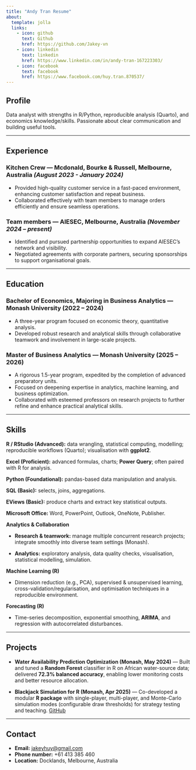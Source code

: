```yaml
---
title: "Andy Tran Resume"
about:
  template: jolla
  links:
    - icon: github
      text: Github
      href: https://github.com/Jakey-vn
    - icon: linkedin
      text: linkedin
      href: https://www.linkedin.com/in/andy-tran-167223303/
    - icon: facebook
      text: facebook
      href: https://www.facebook.com/huy.tran.870537/
---
```


## Profile

Data analyst with strengths in R/Python, reproducible analysis (Quarto), and economics knowledge/skills. Passionate about clear communication and building useful tools.

---

## Experience

### Kitchen Crew — Mcdonald, Bourke & Russell, Melbourne, Australia *(August 2023 - January 2024)*
- Provided high-quality customer service in a fast-paced environment, enhancing customer satisfaction and repeat business. 
- Collaborated effectively with team members to manage orders efficiently and ensure seamless operations. 

### Team members — AIESEC, Melbourne, Australia *(November 2024 – present)*
- Identified and pursued partnership opportunities to expand AIESEC's network and visibility. 
-  Negotiated agreements with corporate partners, securing sponsorships to support organisational goals. 

---

## Education

### Bachelor of Economics, Majoring in Business Analytics — Monash University (2022 – 2024)

- A three-year program focused on economic theory, quantitative analysis.
- Developed robust research and analytical skills through collaborative teamwork and involvement in large-scale projects.

### Master of Business Analytics — Monash University (2025 – 2026)

- A rigorous 1.5-year program, expedited by the completion of advanced preparatory units.
- Focused on deepening expertise in analytics, machine learning, and business optimization.
- Collaborated with esteemed professors on research projects to further refine and enhance practical analytical skills.

---

## Skills

**R / RStudio (Advanced):** data wrangling, statistical computing, modelling; reproducible workflows (Quarto); visualisation with **ggplot2**.

**Excel (Proficient):** advanced formulas, charts; **Power Query**; often paired with R for analysis.

**Python (Foundational):** pandas-based data manipulation and analysis.

**SQL (Basic):** selects, joins, aggregations.

**EViews (Basic):** produce charts and extract key statistical outputs.

**Microsoft Office:** Word, PowerPoint, Outlook, OneNote, Publisher.

**Analytics & Collaboration**

- **Research & teamwork:** manage multiple concurrent research projects; integrate smoothly into diverse team settings (Monash).

- **Analytics:** exploratory analysis, data quality checks, visualisation, statistical modelling, simulation.

**Machine Learning (R)**

- Dimension reduction (e.g., PCA), supervised & unsupervised learning, cross-validation/regularisation, and optimisation techniques in a reproducible environment.

**Forecasting (R)**

- Time-series decomposition, exponential smoothing, **ARIMA**, and regression with autocorrelated disturbances.



---

## Projects 

- **Water Availability Prediction Optimization (Monash, May 2024)** — Built and tuned a **Random Forest** classifier in R on African water-source data; delivered **72.3% balanced accuracy**, enabling lower monitoring costs and better resource allocation.

- **Blackjack Simulation for R (Monash, Apr 2025)** — Co-developed a modular **R package** with single-player, multi-player, and Monte-Carlo simulation modes (configurable draw thresholds) for strategy testing and teaching. [GitHub](https://github.com/MonashARP/game-package-bilbies.git)

---

## Contact 

- **Email:** <jakeyhuy@gmail.com>  
- **Phone number:** +61 413 385 460
- **Location:** Docklands, Melbourne, Australia  
